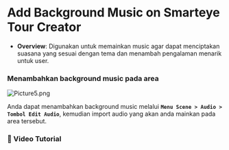 # Add Background Music on Smarteye Tour Creator

- **Overview**: Digunakan untuk memainkan music agar dapat menciptakan suasana yang sesuai dengan tema dan menambah pengalaman menarik untuk user.


### Menambahkan background music pada area

![Picture5.png](https://prod-files-secure.s3.us-west-2.amazonaws.com/05cdfccc-adb3-469e-aac5-6dc11ecc1b49/9c37c967-16c2-40e4-943b-160160b23b30/Picture5.png)

Anda dapat menambahkan background music melalui **`Menu Scene > Audio > Tombol Edit Audio`**, kemudian import audio yang akan anda mainkan pada area tersebut.


### 📌 Video Tutorial
